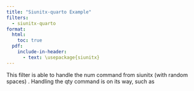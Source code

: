 ```yaml
---
title: "Siunitx-quarto Example"
filters:
  - siunitx-quarto
format:
  html:
    toc: true
  pdf:
    include-in-header:
      - text: \usepackage{siunitx}
---
```


This filter is able to handle the num command from siunitx (with random spaces) \num{ 123 45678 9   }.
Handling the qty command is on its way, such as \qty{3}{\milli\meter}
